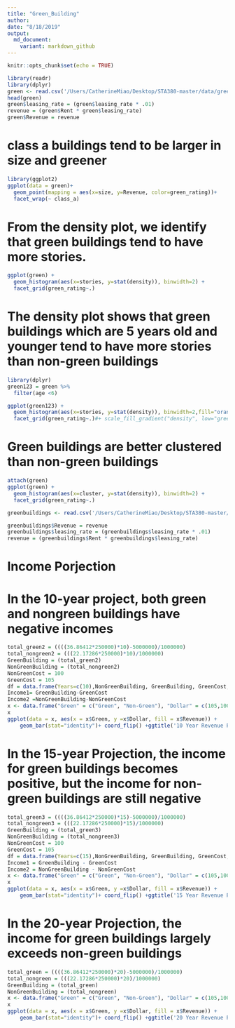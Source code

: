 ```yaml
---
title: "Green_Building"
author: 
date: "8/18/2019"
output: 
  md_document:
    variant: markdown_github
---
```


```r
knitr::opts_chunk$set(echo = TRUE)
```

```r
library(readr)
library(dplyr)
green <- read.csv('/Users/CatherineMiao/Desktop/STA380-master/data/greenbuildings.csv') %>% as.tbl
head(green)
green$leasing_rate = (green$leasing_rate * .01)
revenue = (green$Rent * green$leasing_rate)
green$Revenue = revenue
```
# class a buildings tend to be larger in size and greener 
```r
library(ggplot2)
ggplot(data = green)+
  geom_point(mapping = aes(x=size, y=Revenue, color=green_rating))+
  facet_wrap(~ class_a)
```
# From the density plot, we identify that green buildings tend to have more stories. 
```r
ggplot(green) + 
  geom_histogram(aes(x=stories, y=stat(density)), binwidth=2) + 
  facet_grid(green_rating~.)

```
# The density plot shows that green buildings which are 5 years old and younger tend to have more stories than non-green buildings 
```r
library(dplyr)
green123 = green %>%
  filter(age <6) 

ggplot(green123) + 
  geom_histogram(aes(x=stories, y=stat(density)), binwidth=2,fill="orange") + 
  facet_grid(green_rating~.)#+ scale_fill_gradient("density", low="green", high="red")

```

# Green buildings are better clustered than non-green buildings 
```r
attach(green)
ggplot(green) + 
  geom_histogram(aes(x=cluster, y=stat(density)), binwidth=2) + 
  facet_grid(green_rating~.)

```

```r
greenbuildings <- read.csv('/Users/CatherineMiao/Desktop/STA380-master/data/greenbuildings.csv') %>% as.tbl

greenbuildings$Revenue = revenue
greenbuildings$leasing_rate = (greenbuildings$leasing_rate * .01)
revenue = (greenbuildings$Rent * greenbuildings$leasing_rate)
```

# Income Porjection 
# In the 10-year project, both green and nongreen buildings have negative incomes 
```r
total_green2 = ((((36.86412*250000)*10)-5000000)/1000000) 
total_nongreen2 = (((22.17286*250000)*10)/1000000) 
GreenBuilding = (total_green2)
NonGreenBuilding = (total_nongreen2)
NonGreenCost = 100
GreenCost = 105
df = data.frame(Years=c(10),NonGreenBuilding, GreenBuilding, GreenCost, NonGreenCost)
Income1= GreenBuilding-GreenCost
Income2 =NonGreenBuilding-NonGreenCost
x <- data.frame("Green" = c("Green", "Non-Green"), "Dollar" = c(105,100,-17.8397, -44.56785), "Revenue" = c("Total Expense","Total Expense","Income","Income"), stringsAsFactors = FALSE)
x
ggplot(data = x, aes(x = x$Green, y =x$Dollar, fill = x$Revenue)) + 
    geom_bar(stat="identity")+ coord_flip() +ggtitle('10 Year Revenue Projection')
```

# In the 15-year Projection, the income for green buildings becomes positive, but the income for non-green buildings are still negative 
```r
total_green3 = ((((36.86412*250000)*15)-5000000)/1000000) 
total_nongreen3 = (((22.17286*250000)*15)/1000000) 
GreenBuilding = (total_green3)
NonGreenBuilding = (total_nongreen3)
NonGreenCost = 100
GreenCost = 105
df = data.frame(Years=c(15),NonGreenBuilding, GreenBuilding, GreenCost, NonGreenCost)
Income1 = GreenBuilding - GreenCost 
Income2 = NonGreenBuilding - NonGreenCost
x <- data.frame("Green" = c("Green", "Non-Green"), "Dollar" = c(105,100,28.24045, -16.85178), "Revenue" = c("Total Expense","Total Expense","Income","Income"), stringsAsFactors = FALSE)
x
ggplot(data = x, aes(x = x$Green, y =x$Dollar, fill = x$Revenue)) + 
    geom_bar(stat="identity")+ coord_flip() +ggtitle('15 Year Revenue Projection')


```

# In the 20-year Projection, the income for green buildings largely exceeds non-green buildings 
```r
total_green = ((((36.86412*250000)*20)-5000000)/1000000) 
total_nongreen = (((22.17286*250000)*20)/1000000) 
GreenBuilding = (total_green)
NonGreenBuilding = (total_nongreen)
x <- data.frame("Green" = c("Green", "Non-Green"), "Dollar" = c(105,100,74, 11), "Revenue" = c("Total Expense","Total Expense","Income","Income"), stringsAsFactors = FALSE)
x
ggplot(data = x, aes(x = x$Green, y =x$Dollar, fill = x$Revenue)) + 
    geom_bar(stat="identity")+ coord_flip() +ggtitle('20 Year Revenue Projection')#+scale_fill_brewer(palette = 11)
```







